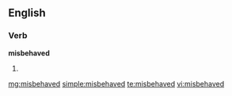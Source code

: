 ==English==

===Verb===
'''misbehaved'''

# {{past of|[[misbehave]]}}

[[mg:misbehaved]]
[[simple:misbehaved]]
[[te:misbehaved]]
[[vi:misbehaved]]